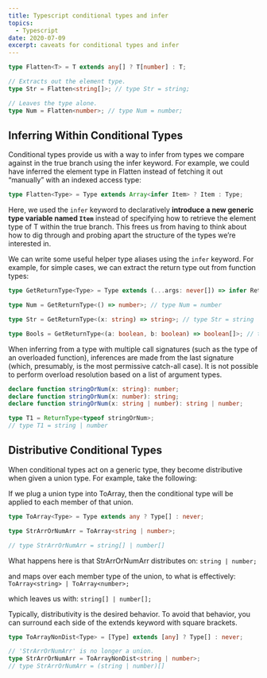 ```yaml
---
title: Typescript conditional types and infer
topics:
  - Typescript
date: 2020-07-09
excerpt: caveats for conditional types and infer
---
```


```ts
type Flatten<T> = T extends any[] ? T[number] : T;

// Extracts out the element type.
type Str = Flatten<string[]>; // type Str = string;

// Leaves the type alone.
type Num = Flatten<number>; // type Num = number;
```

## Inferring Within Conditional Types

Conditional types provide us with a way to infer from types we compare against in the true branch using the infer
keyword. For example, we could have inferred the element type in Flatten instead of fetching it out “manually” with an
indexed access type:

```ts
type Flatten<Type> = Type extends Array<infer Item> ? Item : Type;
```

Here, we used the `infer` keyword to declaratively **introduce a new generic type variable named `Item`** instead of
specifying how to retrieve the element type of T within the true branch. This frees us from having to think about how to
dig through and probing apart the structure of the types we’re interested in.

We can write some useful helper type aliases using the `infer` keyword. For example, for simple cases, we can extract
the return type out from function types:

```ts
type GetReturnType<Type> = Type extends (...args: never[]) => infer Return ? Return : never;

type Num = GetReturnType<() => number>; // type Num = number

type Str = GetReturnType<(x: string) => string>; // type Str = string

type Bools = GetReturnType<(a: boolean, b: boolean) => boolean[]>; // type Bools = boolean[]
```

When inferring from a type with multiple call signatures (such as the type of an overloaded function), inferences are
made from the last signature (which, presumably, is the most permissive catch-all case). It is not possible to perform
overload resolution based on a list of argument types.

```ts
declare function stringOrNum(x: string): number;
declare function stringOrNum(x: number): string;
declare function stringOrNum(x: string | number): string | number;

type T1 = ReturnType<typeof stringOrNum>;
// type T1 = string | number
```

## Distributive Conditional Types

When conditional types act on a generic type, they become distributive when given a union type. For example, take the
following:

If we plug a union type into ToArray, then the conditional type will be applied to each member of that union.

```ts
type ToArray<Type> = Type extends any ? Type[] : never;

type StrArrOrNumArr = ToArray<string | number>;

// type StrArrOrNumArr = string[] | number[]
```

What happens here is that StrArrOrNumArr distributes on: `string | number;`

and maps over each member type of the union, to what is effectively: `ToArray<string> | ToArray<number>;`

which leaves us with: `string[] | number[];`

Typically, distributivity is the desired behavior. To avoid that behavior, you can surround each side of the extends
keyword with square brackets.

```ts
type ToArrayNonDist<Type> = [Type] extends [any] ? Type[] : never;

// 'StrArrOrNumArr' is no longer a union.
type StrArrOrNumArr = ToArrayNonDist<string | number>;
// type StrArrOrNumArr = (string | number)[]
```
